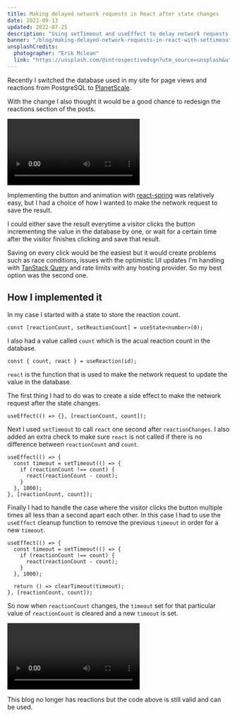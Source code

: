 ```yaml
---
title: Making delayed network requests in React after state changes
date: 2021-09-13
updated: 2022-07-25
description: "Using setTimeout and useEffect to delay network requests after state changes"
banner: "/blog/making-delayed-network-requests-in-react-with-settimeout-and-useeffect/banner.png"
unsplashCredits:
  photographer: "Erik Mclean"
  link: "https://unsplash.com/@introspectivedsgn?utm_source=unsplash&utm_medium=referral&utm_content=creditCopyText"
---
```



Recently I switched the database used in my site for page views and reactions from PostgreSQL to [PlanetScale](https://planetscale.com/).

With the change I also thought it would be a good chance to redesign the reactions section of the posts.

<Video
  path="/blog/making-delayed-network-requests-in-react-with-settimeout-and-useeffect/reactions"
  width={610}
  height={128}
  title="Reactions Example"
/>

Implementing the button and animation with [react-spring](https://react-spring.io/) was relatively easy, but I had a choice of how I wanted to make the network request to save the result.

I could either save the result everytime a visitor clicks the button incrementing the value in the database by one, or wait for a certain time after the visitor finishes clicking and save that result.

Saving on every click would be the easiest but it would create problems such as race conditions, issues with the optimistic UI updates I'm handling with [TanStack Query](https://tanstack.com/query/v4) and rate limits with any hosting provider. So my best option was the second one.

## How I implemented it

In my case I started with a state to store the reaction count.

```tsx
const [reactionCount, setReactionCount] = useState<number>(0);
```

I also had a value called `count` which is the acual reaction count in the database.

```tsx
const { count, react } = useReaction(id);
```

`react` is the function that is used to make the network request to update the value in the database.

The first thing I had to do was to create a side effect to make the network request after the state changes.

```tsx
useEffect(() => {}, [reactionCount, count]);
```

Next I used `setTimeout` to call `react` one second after `reactionChanges`. I also added an extra check to make sure `react` is not called if there is no difference between `reactionCount` and `count`.

```tsx {2-6}
useEffect(() => {
  const timeout = setTimeout(() => {
    if (reactionCount !== count) {
      react(reactionCount - count);
    }
  }, 1000);
}, [reactionCount, count]);
```

Finally I had to handle the case where the visitor clicks the button multiple times all less than a second apart each other. In this case I had to use the `useEffect` cleanup function to remove the previous `timeout` in order for a new `timeout`.

```tsx {8}
useEffect(() => {
  const timeout = setTimeout(() => {
    if (reactionCount !== count) {
      react(reactionCount - count);
    }
  }, 1000);

  return () => clearTimeout(timeout);
}, [reactionCount, count]);
```

So now when `reactionCount` changes, the `timeout` set for that particular value of `reactionCount` is cleared and a new `timeout` is set.

<Video
  path="/blog/making-delayed-network-requests-in-react-with-settimeout-and-useeffect/network"
  width={1536}
  height={534}
  title="Network Tab Example"
/>

<SpecialBlock type="info">
  This blog no longer has reactions but the code above is still valid and can be
  used.
</SpecialBlock>
